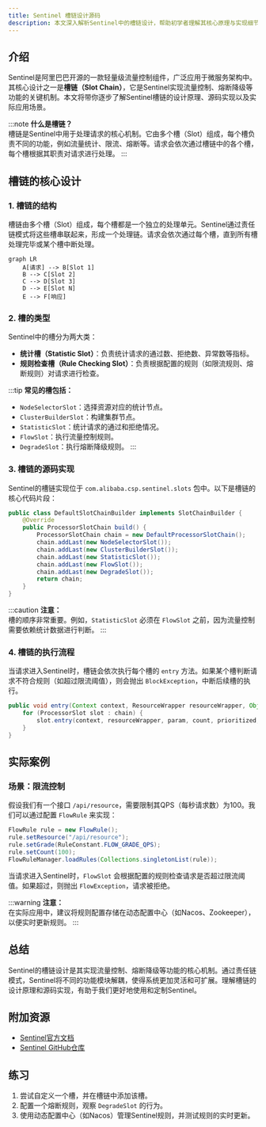 ```yaml
---
title: Sentinel 槽链设计源码
description: 本文深入解析Sentinel中的槽链设计，帮助初学者理解其核心原理与实现细节。
---
```


## 介绍

Sentinel是阿里巴巴开源的一款轻量级流量控制组件，广泛应用于微服务架构中。其核心设计之一是**槽链（Slot Chain）**，它是Sentinel实现流量控制、熔断降级等功能的关键机制。本文将带你逐步了解Sentinel槽链的设计原理、源码实现以及实际应用场景。

:::note
**什么是槽链？**  
槽链是Sentinel中用于处理请求的核心机制。它由多个槽（Slot）组成，每个槽负责不同的功能，例如流量统计、限流、熔断等。请求会依次通过槽链中的各个槽，每个槽根据其职责对请求进行处理。
:::

## 槽链的核心设计

### 1. 槽链的结构

槽链由多个槽（Slot）组成，每个槽都是一个独立的处理单元。Sentinel通过责任链模式将这些槽串联起来，形成一个处理链。请求会依次通过每个槽，直到所有槽处理完毕或某个槽中断处理。

```mermaid
graph LR
    A[请求] --> B[Slot 1]
    B --> C[Slot 2]
    C --> D[Slot 3]
    D --> E[Slot N]
    E --> F[响应]
```

### 2. 槽的类型

Sentinel中的槽分为两大类：

- **统计槽（Statistic Slot）**：负责统计请求的通过数、拒绝数、异常数等指标。
- **规则检查槽（Rule Checking Slot）**：负责根据配置的规则（如限流规则、熔断规则）对请求进行检查。

:::tip
**常见的槽包括：**
- `NodeSelectorSlot`：选择资源对应的统计节点。
- `ClusterBuilderSlot`：构建集群节点。
- `StatisticSlot`：统计请求的通过和拒绝情况。
- `FlowSlot`：执行流量控制规则。
- `DegradeSlot`：执行熔断降级规则。
:::

### 3. 槽链的源码实现

Sentinel的槽链实现位于 `com.alibaba.csp.sentinel.slots` 包中。以下是槽链的核心代码片段：

```java
public class DefaultSlotChainBuilder implements SlotChainBuilder {
    @Override
    public ProcessorSlotChain build() {
        ProcessorSlotChain chain = new DefaultProcessorSlotChain();
        chain.addLast(new NodeSelectorSlot());
        chain.addLast(new ClusterBuilderSlot());
        chain.addLast(new StatisticSlot());
        chain.addLast(new FlowSlot());
        chain.addLast(new DegradeSlot());
        return chain;
    }
}
```

:::caution
**注意：**  
槽的顺序非常重要。例如，`StatisticSlot` 必须在 `FlowSlot` 之前，因为流量控制需要依赖统计数据进行判断。
:::

### 4. 槽链的执行流程

当请求进入Sentinel时，槽链会依次执行每个槽的 `entry` 方法。如果某个槽判断请求不符合规则（如超过限流阈值），则会抛出 `BlockException`，中断后续槽的执行。

```java
public void entry(Context context, ResourceWrapper resourceWrapper, Object param, int count, boolean prioritized, Object... args) throws BlockException {
    for (ProcessorSlot slot : chain) {
        slot.entry(context, resourceWrapper, param, count, prioritized, args);
    }
}
```

## 实际案例

### 场景：限流控制

假设我们有一个接口 `/api/resource`，需要限制其QPS（每秒请求数）为100。我们可以通过配置 `FlowRule` 来实现：

```java
FlowRule rule = new FlowRule();
rule.setResource("/api/resource");
rule.setGrade(RuleConstant.FLOW_GRADE_QPS);
rule.setCount(100);
FlowRuleManager.loadRules(Collections.singletonList(rule));
```

当请求进入Sentinel时，`FlowSlot` 会根据配置的规则检查请求是否超过限流阈值。如果超过，则抛出 `FlowException`，请求被拒绝。

:::warning
**注意：**  
在实际应用中，建议将规则配置存储在动态配置中心（如Nacos、Zookeeper），以便实时更新规则。
:::

## 总结

Sentinel的槽链设计是其实现流量控制、熔断降级等功能的核心机制。通过责任链模式，Sentinel将不同的功能模块解耦，使得系统更加灵活和可扩展。理解槽链的设计原理和源码实现，有助于我们更好地使用和定制Sentinel。

## 附加资源

- [Sentinel官方文档](https://sentinelguard.io/zh-cn/docs/introduction.html)
- [Sentinel GitHub仓库](https://github.com/alibaba/Sentinel)

## 练习

1. 尝试自定义一个槽，并在槽链中添加该槽。
2. 配置一个熔断规则，观察 `DegradeSlot` 的行为。
3. 使用动态配置中心（如Nacos）管理Sentinel规则，并测试规则的实时更新。